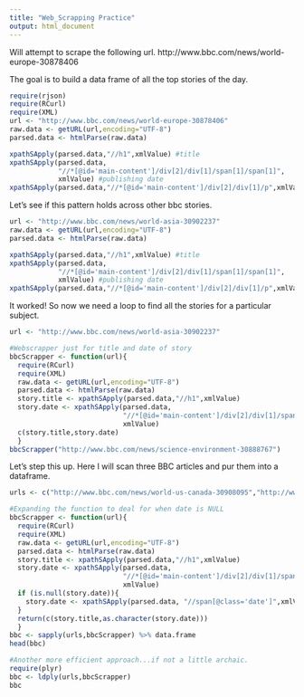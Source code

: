 ```yaml
---
title: "Web_Scrapping Practice"
output: html_document
---
```


Will attempt to scrape the following url. http://www.bbc.com/news/world-europe-30878406

The goal is to build a data frame of all the top stories of the day. 
```r
require(rjson)
require(RCurl)
require(XML)
url <- "http://www.bbc.com/news/world-europe-30878406"
raw.data <- getURL(url,encoding="UTF-8")
parsed.data <- htmlParse(raw.data)

xpathSApply(parsed.data,"//h1",xmlValue) #title
xpathSApply(parsed.data,
            "//*[@id='main-content']/div[2]/div[1]/span[1]/span[1]",
            xmlValue) #publishing date
xpathSApply(parsed.data,"//*[@id='main-content']/div[2]/div[1]/p",xmlValue) #story
```

Let's see if this pattern holds across other bbc stories.
```r
url <- "http://www.bbc.com/news/world-asia-30902237"
raw.data <- getURL(url,encoding="UTF-8")
parsed.data <- htmlParse(raw.data)

xpathSApply(parsed.data,"//h1",xmlValue) #title
xpathSApply(parsed.data,
            "//*[@id='main-content']/div[2]/div[1]/span[1]/span[1]",
            xmlValue) #publishing date
xpathSApply(parsed.data,"//*[@id='main-content']/div[2]/div[1]/p",xmlValue) #story
```

It worked! So now we need a loop to find all the stories for a particular subject.

```r
url <- "http://www.bbc.com/news/world-asia-30902237"

#Webscrapper just for title and date of story
bbcScrapper <- function(url){
  require(RCurl)
  require(XML)
  raw.data <- getURL(url,encoding="UTF-8")
  parsed.data <- htmlParse(raw.data)
  story.title <- xpathSApply(parsed.data,"//h1",xmlValue) 
  story.date <- xpathSApply(parsed.data,
                            "//*[@id='main-content']/div[2]/div[1]/span[1]/span[1]",
                            xmlValue) 
  c(story.title,story.date)
  }
bbcScrapper("http://www.bbc.com/news/science-environment-30888767")
```

Let's step this up. Here I will scan three BBC articles and pur them into a dataframe. 

```r
urls <- c("http://www.bbc.com/news/world-us-canada-30908095","http://www.bbc.com/news/world-europe-30907443","http://www.bbc.com/news/science-environment-30888767")

#Expanding the function to deal for when date is NULL
bbcScrapper <- function(url){
  require(RCurl)
  require(XML)
  raw.data <- getURL(url,encoding="UTF-8")
  parsed.data <- htmlParse(raw.data)
  story.title <- xpathSApply(parsed.data,"//h1",xmlValue) 
  story.date <- xpathSApply(parsed.data,
                            "//*[@id='main-content']/div[2]/div[1]/span[1]/span[1]",
                            xmlValue) 
  if (is.null(story.date)){
    story.date <- xpathSApply(parsed.data, "//span[@class='date']",xmlValue)
  }
  return(c(story.title,as.character(story.date)))
  }
bbc <- sapply(urls,bbcScrapper) %>% data.frame
head(bbc)

#Another more efficient approach...if not a little archaic.
require(plyr)
bbc <- ldply(urls,bbcScrapper)
bbc
```


